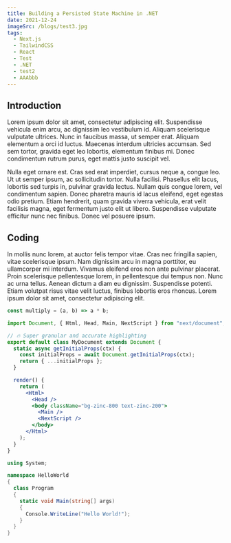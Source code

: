```yaml
---
title: Building a Persisted State Machine in .NET
date: 2021-12-24
imageSrc: /blogs/test3.jpg
tags:
  - Next.js
  - TailwindCSS
  - React
  - Test
  - .NET
  - test2
  - AAAbbb
---
```


## Introduction

Lorem ipsum dolor sit amet, consectetur adipiscing elit. Suspendisse vehicula enim arcu, ac dignissim leo vestibulum id. Aliquam scelerisque vulputate ultrices. Nunc in faucibus massa, ut semper erat. Aliquam elementum a orci id luctus. Maecenas interdum ultricies accumsan. Sed sem tortor, gravida eget leo lobortis, elementum finibus mi. Donec condimentum rutrum purus, eget mattis justo suscipit vel.

Nulla eget ornare est. Cras sed erat imperdiet, cursus neque a, congue leo. Ut ut semper ipsum, ac sollicitudin tortor. Nulla facilisi. Phasellus elit lacus, lobortis sed turpis in, pulvinar gravida lectus. Nullam quis congue lorem, vel condimentum sapien. Donec pharetra mauris id lacus eleifend, eget egestas odio pretium. Etiam hendrerit, quam gravida viverra vehicula, erat velit facilisis magna, eget fermentum justo elit ut libero. Suspendisse vulputate efficitur nunc nec finibus. Donec vel posuere ipsum.

## Coding

In mollis nunc lorem, at auctor felis tempor vitae.
Cras nec fringilla sapien, vitae scelerisque ipsum.
Nam dignissim arcu in magna porttitor, eu ullamcorper mi interdum. Vivamus eleifend eros non ante pulvinar placerat. Proin scelerisque pellentesque lorem, in pellentesque dui tempus non. Nunc ac urna tellus. Aenean dictum a diam eu dignissim. Suspendisse potenti. Etiam volutpat risus vitae velit luctus, finibus lobortis eros rhoncus. Lorem ipsum dolor sit amet, consectetur adipiscing elit.

```js
const multiply = (a, b) => a * b;
```

```jsx
import Document, { Html, Head, Main, NextScript } from "next/document";

// 🔥 Super granular and accurate highlighting
export default class MyDocument extends Document {
  static async getInitialProps(ctx) {
    const initialProps = await Document.getInitialProps(ctx);
    return { ...initialProps };
  }

  render() {
    return (
      <Html>
        <Head />
        <body className="bg-zinc-800 text-zinc-200">
          <Main />
          <NextScript />
        </body>
      </Html>
    );
  }
}
```

```csharp
using System;

namespace HelloWorld
{
  class Program
  {
    static void Main(string[] args)
    {
      Console.WriteLine("Hello World!");
    }
  }
}
```
